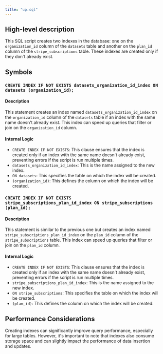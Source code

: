 ```yaml
---
title: "up.sql"
---
```


## High-level description
This SQL script creates two indexes in the database: one on the `organization_id` column of the `datasets` table and another on the `plan_id` column of the `stripe_subscriptions` table. These indexes are created only if they don't already exist.

## Symbols
### `CREATE INDEX IF NOT EXISTS datasets_organization_id_index ON datasets (organization_id);`
#### Description
This statement creates an index named `datasets_organization_id_index` on the `organization_id` column of the `datasets` table if an index with the same name doesn't already exist. This index can speed up queries that filter or join on the `organization_id` column.

#### Internal Logic
- `CREATE INDEX IF NOT EXISTS`: This clause ensures that the index is created only if an index with the same name doesn't already exist, preventing errors if the script is run multiple times.
- `datasets_organization_id_index`: This is the name assigned to the new index.
- `ON datasets`: This specifies the table on which the index will be created.
- `(organization_id)`: This defines the column on which the index will be created.

### `CREATE INDEX IF NOT EXISTS stripe_subscriptions_plan_id_index ON stripe_subscriptions (plan_id);`
#### Description
This statement is similar to the previous one but creates an index named `stripe_subscriptions_plan_id_index` on the `plan_id` column of the `stripe_subscriptions` table. This index can speed up queries that filter or join on the `plan_id` column.

#### Internal Logic
- `CREATE INDEX IF NOT EXISTS`: This clause ensures that the index is created only if an index with the same name doesn't already exist, preventing errors if the script is run multiple times.
- `stripe_subscriptions_plan_id_index`: This is the name assigned to the new index.
- `ON stripe_subscriptions`: This specifies the table on which the index will be created.
- `(plan_id)`: This defines the column on which the index will be created.

## Performance Considerations
Creating indexes can significantly improve query performance, especially for large tables. However, it's important to note that indexes also consume storage space and can slightly impact the performance of data insertion and updates. 
